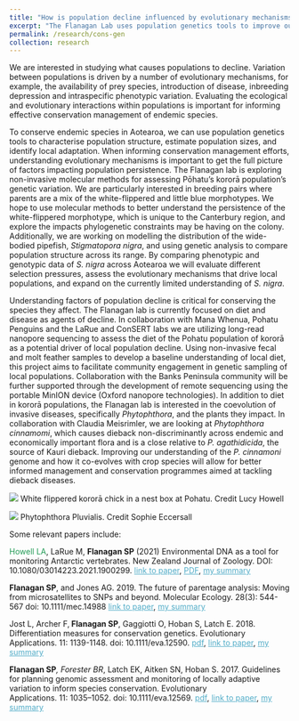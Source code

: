 ```yaml
---
title: "How is population decline influenced by evolutionary mechanisms?"
excerpt: "The Flanagan Lab uses population genetics tools to improve our understanding of the genetic dynamics and factors that contribute to population persistence and fitness. Our lab is using a variety of molecular tools to investigate the evolutionary mechanisms impacting New Zealand populations of kororā, pipefish, and vegetation impacted by dieback disease."
permalink: /research/cons-gen
collection: research
---
```


We are interested in studying what causes populations to decline. Variation between populations is driven by a number of evolutionary mechanisms, for example, the availability of prey species, introduction of disease, inbreeding depression and intraspecific phenotypic variation. Evaluating the ecological and evolutionary interactions within populations is important for informing effective conservation management of endemic species.

To conserve endemic species in Aotearoa, we can use population genetics tools to characterise population structure, estimate population sizes, and identify local adaptation. When informing conservation management efforts, understanding evolutionary mechanisms is important to get the full picture of factors impacting population persistence. The Flanagan lab is exploring non-invasive molecular methods for assessing Pōhatu’s kororā population's genetic variation. We are particularly interested in breeding pairs where parents are a mix of the white-flippered and little blue morphotypes. We hope to use molecular methods to better understand the persistence of the white-flippered morphotype, which is unique to the Canterbury region, and explore the impacts phylogenetic constraints may be having on the colony. Additionally, we are working on modelling the distribution of the wide-bodied pipefish, <i>Stigmatopora nigra</i>, and using genetic analysis to compare population structure across its range. By comparing phenotypic and genotypic data of <i>S. nigra</i> across Aotearoa we will evaluate different selection pressures, assess the evolutionary mechanisms that drive local populations, and expand on the currently limited understanding of <i>S. nigra</i>.

Understanding factors of population decline is critical for conserving the species they affect. The Flanagan lab is currently focused on diet and disease as agents of decline. In collaboration with Mana Whenua, Pohatu Penguins and the LaRue and ConSERT labs we are utilizing long-read nanopore sequencing to assess the diet of the Pohatu population of kororā as a potential driver of local population decline. Using non-invasive fecal and molt feather samples to develop a baseline understanding of local diet, this project aims to facilitate community engagement in genetic sampling of local populations. Collaboration with the Banks Peninsula community will be further supported through the development of remote sequencing using the portable MinION device (Oxford nanopore technologies). In addition to diet in kororā populations, the Flanagan lab is interested in the coevolution of invasive diseases, specifically <i>Phytophthora</i>, and the plants they impact. In collaboration with Claudia Meisrimler, we are looking at <i>Phytophthora cinnamomi</i>, which causes dieback non-discriminantly across endemic and economically important flora and is a close relative to <i>P. agathidicida</i>, the source of Kauri dieback. Improving our understanding of the <i>P. cinnamoni</i> genome and how it co-evolves with crop species will allow for better informed management and conservation programmes aimed at tackling dieback diseases.

<img src="/images/E_minor_albosignata_chick.JPG">
White flippered kororā chick in a nest box at Pohatu. Credit Lucy Howell


<img src="/images/P.Pluvialis.png">
Phytophthora Pluvialis. Credit Sophie Eccersall


Some relevant papers include:

<span style="color:#239B56">Howell LA</span>, LaRue M, <strong>Flanagan SP</strong> (2021) Environmental DNA as a tool for monitoring Antarctic vertebrates. New Zealand Journal of Zoology. DOI: 10.1080/03014223.2021.1900299. <a href="https://doi.org/10.1080/03014223.2021.1900299" target="_blank" rel="noopener" style="color: rgb(82, 173, 200)">link to paper</a>, <a href="https://github.com/flanagan-lab/flanagan-lab.github.io/blob/master/pdfs/Howell%20et%20al%202021%20-%20environmental%20DNA%20as%20a%20monitoring%20tool.pdf" target="_blank" rel="noreferrer noopener" aria-label="PDF (opens in a new tab)" style="color: rgb(82, 173, 200)">PDF</a>, <a href="https://sarahpflanagan.wordpress.com/2021/06/23/edna-antarctica/" target="_blank" rel="noreferrer noopener" aria-label="my summary (opens in a new tab)" style="color: rgb(82, 173, 200)">my summary</a>

 <strong>Flanagan SP</strong>, and Jones AG. 2019. The future of parentage analysis: Moving from microsatellites to SNPs and beyond. Molecular Ecology. 28(3): 544-567 doi: 10.1111/mec.14988 
    <a href="https://onlinelibrary.wiley.com/doi/abs/10.1111/mec.14988" target="_blank" rel="noopener" style="color: rgb(82, 173, 200)">link to paper</a>, <a href="https://sarahpflanagan.wordpress.com/2019/01/21/a-review-of-parentage-analysis/" target="_blank" rel="noreferrer noopener" aria-label="my summary (opens in a new tab)" style="color: rgb(82, 173, 200)">my summary</a>
  
 Jost L, Archer F,<strong> Flanagan SP</strong>, Gaggiotti O, Hoban S, Latch E. 2018. Differentiation measures for conservation genetics. Evolutionary Applications. 11: 1139-1148. doi: 10.1111/eva.12590. 
    <a title="Jost_et_al-2018-Evolutionary_Applications" href="https://sarahpflanagan.files.wordpress.com/2018/02/jost_et_al-2018-evolutionary_applications.pdf" target="_blank" rel="noopener" style="color: rgb(82, 173, 200)">pdf</a>, <a href="http://onlinelibrary.wiley.com/doi/10.1111/eva.12590/full" target="_blank" rel="noopener" style="color: rgb(82, 173, 200)">link to paper</a>, <a href="https://sarahpflanagan.wordpress.com/2017/12/22/how-can-modern-genetic-tools-be-used-in-conservation-assessment-and-monitoring/" target="_blank" rel="noopener" style="color: rgb(82, 173, 200)">my summary</a>

  <strong><span class="author">Flanagan SP*</span></strong>, <span class="author">Forester BR*</span>, <span class="author">Latch EK</span>, <span class="author">Aitken SN</span>, <span class="author">Hoban S</span>. 2017. <span class="articleTitle">Guidelines for planning genomic assessment and monitoring of locally adaptive variation to inform species conservation</span>. <span class="journalTitle">Evolutionary Applications</span>. <span class="vol">11</span>: <span class="pageFirst">1035</span>–<span class="pageLast">1052</span>. doi: 10.1111/eva.12569. 
    <a title="Flanagan_et_al-2017-Evolutionary_Applications" href="https://sarahpflanagan.files.wordpress.com/2017/12/flanagan_et_al-2017-evolutionary_applications.pdf" target="_blank" rel="noopener" style="color: rgb(82, 173, 200)">pdf</a>, <a href="http://onlinelibrary.wiley.com/doi/10.1111/eva.12569/full" target="_blank" rel="noopener" style="color: rgb(82, 173, 200)">link to paper</a>, <a href="https://sarahpflanagan.wordpress.com/2017/12/22/how-can-modern-genetic-tools-be-used-in-conservation-assessment-and-monitoring/" target="_blank" rel="noopener" style="color: rgb(82, 173, 200)">my summary</a>

 
